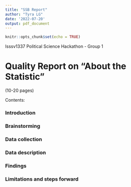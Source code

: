 ```yaml
---
title: "SSB Report"
author: "Tyra LG"
date: '2022-07-20'
output: pdf_document
---
```


```r
knitr::opts_chunk$set(echo = TRUE)
```

Isssv1337 Political Science Hackathon - Group 1


# Quality Report on "About the Statistic"
(10-20 pages)


Contents:

### Introduction

### Brainstorming

### Data collection

### Data description

### Findings

### Limitations and steps forward
